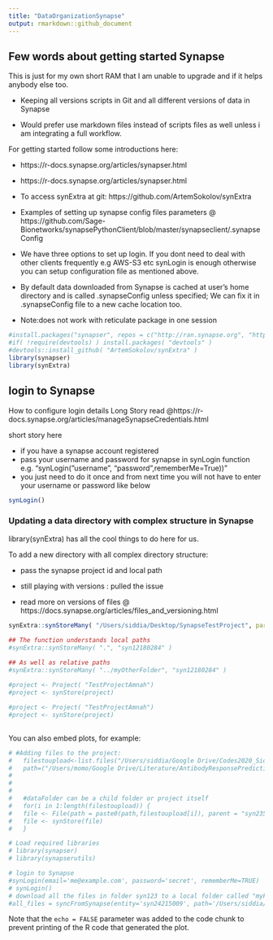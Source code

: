 ```yaml
---
title: "DataOrganizationSynapse"
output: rmarkdown::github_document
---
```


## Few words about getting started Synapse

This is just for my own short RAM that I am unable to upgrade and if it helps anybody else too.

* Keeping all versions scripts in Git and all different versions of data in Synapse

* Would prefer use markdown files instead of scripts files as well unless i am integrating a full workflow.

For getting started follow some introductions here:

* https://r-docs.synapse.org/articles/synapser.html
* https://r-docs.synapse.org/articles/synapser.html
* To access synExtra at git: https://github.com/ArtemSokolov/synExtra
* Examples of setting up synapse config files parameters @ https://github.com/Sage-Bionetworks/synapsePythonClient/blob/master/synapseclient/.synapseConfig

* We have three options to set up login. If you dont need to deal with other clients frequently e.g AWS-S3 etc synLogin is enough otherwise you can setup configuration file as mentioned above.

* By default data downloaded from Synapse is cached at user’s home directory and is called .synapseConfig unless specified; We can fix it in .synapseConfig file to a new  cache location too.

* Note:does not work with reticulate package in one session 

```r
#install.packages("synapser", repos = c("http://ran.synapse.org", "http://cran.fhcrc.org"))
#if( !require(devtools) ) install.packages( "devtools" )
#devtools::install_github( "ArtemSokolov/synExtra" )
library(synapser)
library(synExtra)
```

## login to Synapse 
How to configure login details Long Story read @https://r-docs.synapse.org/articles/manageSynapseCredentials.html

short story here 

* if you have a synapse account registered 
* pass your username and password for synapse in synLogin function e.g. "synLogin("username", "password",rememberMe=True))"
* you just need to do it once and from next time you will not have to enter your username or password like below
```r
synLogin()
```


### Updating a data directory with complex structure in Synapse 

library(synExtra) has all the cool things to do here for us.

To add a new directory with all complex directory structure:

* pass the synapse project id and local path  

* still playing with versions : pulled the issue 

* read more on versions of files @ https://docs.synapse.org/articles/files_and_versioning.html

```r
synExtra::synStoreMany( "/Users/siddia/Desktop/SynapseTestProject", parent="syn24215009")
  
## The function understands local paths
#synExtra::synStoreMany( ".", "syn12180284" )

## As well as relative paths
#synExtra::synStoreMany( "../myOtherFolder", "syn12180284" )
```

```r
#project <- Project( "TestProjectAmnah")
#project <- synStore(project)
```


```r
#project <- Project( "TestProjectAmnah")
#project <- synStore(project)
```

##  

You can also embed plots, for example:

```r
# #Adding files to the project:
#   filestoupload<-list.files("/Users/siddia/Google Drive/Codes2020_SiddiqaAmnah/Synapse/CiberSort/")
#   path=("/Users/momo/Google Drive/Literature/AntibodyResponsePredictionBaseline/HIPCCHI/")
#   
#   
#   
#   #dataFolder can be a child folder or project itself 
#   for(i in 1:length(filestoupload)) {
#   file <- File(path = paste0(path,filestoupload[i]), parent = "syn23532082")
#   file <- synStore(file)
#   }
```


```r
# Load required libraries
# library(synapser)
# library(synapserutils)

# login to Synapse
#synLogin(email='me@example.com', password='secret', rememberMe=TRUE)
# synLogin()
# download all the files in folder syn123 to a local folder called "myFolder"
#all_files = syncFromSynapse(entity='syn24215009', path='/Users/siddia/Desktop/SynapsePlaying')
```

Note that the `echo = FALSE` parameter was added to the code chunk to prevent printing of the R code that generated the plot.
